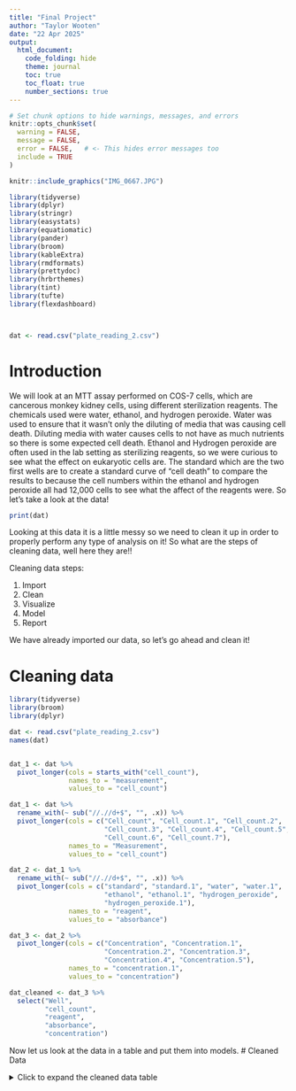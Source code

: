 ```yaml
---
title: "Final Project"
author: "Taylor Wooten" 
date: "22 Apr 2025" 
output: 
  html_document:
    code_folding: hide
    theme: journal
    toc: true
    toc_float: true
    number_sections: true
---
```


```r
# Set chunk options to hide warnings, messages, and errors
knitr::opts_chunk$set(
  warning = FALSE,
  message = FALSE,
  error = FALSE,   # <- This hides error messages too
  include = TRUE
)
```


```r
knitr::include_graphics("IMG_0667.JPG")
```



```r
library(tidyverse)
library(dplyr)
library(stringr)
library(easystats)
library(equatiomatic)
library(pander)
library(broom)
library(kableExtra)
library(rmdformats)
library(prettydoc)
library(hrbrthemes)
library(tint)
library(tufte)
library(flexdashboard)



dat <- read.csv("plate_reading_2.csv")

```

# Introduction
We will look at an MTT assay performed on COS-7 cells, which are cancerous monkey kidney cells, using different sterilization reagents. 
The chemicals used were water, ethanol, and hydrogen peroxide. 
Water was used to ensure that it wasn't only the diluting of media that was causing cell death. Diluting media with water causes cells to not have as much nutrients so there is some expected cell death. Ethanol and Hydrogen peroxide are often used in the lab setting as sterilizing reagents, so we were curious to see what the effect on eukaryotic cells are. The standard which are the two first wells are to create a standard curve of "cell death" to compare the results to because the cell numbers within the ethanol and hydrogen peroxide all had 12,000 cells to see what the affect of the reagents were. 
So let's take a look at the data! 
  

```r
print(dat)
```




Looking at this data it is a little messy so we need to clean it up in order to properly perform any type of analysis on it! So what are the steps of cleaning data, well here they are!!
  
  Cleaning data steps: 
  
1. Import 
2. Clean
3. Visualize
4. Model
5. Report 

We have already imported our data, so let's go ahead and clean it!


# Cleaning data

```r
library(tidyverse)
library(broom)
library(dplyr)

dat <- read.csv("plate_reading_2.csv")
names(dat)


dat_1 <- dat %>%
  pivot_longer(cols = starts_with("cell_count"),
               names_to = "measurement",
               values_to = "cell_count")

dat_1 <- dat %>% 
  rename_with(~ sub("//.//d+$", "", .x)) %>%
  pivot_longer(cols = c("Cell_count", "Cell_count.1", "Cell_count.2", 
                        "Cell_count.3", "Cell_count.4", "Cell_count.5", 
                        "Cell_count.6", "Cell_count.7"), 
               names_to = "Measurement", 
               values_to = "cell_count")

dat_2 <- dat_1 %>% 
  rename_with(~ sub("//.//d+$", "", .x)) %>%
  pivot_longer(cols = c("standard", "standard.1", "water", "water.1", 
                        "ethanol", "ethanol.1", "hydrogen_peroxide", 
                        "hydrogen_peroxide.1"), 
               names_to = "reagent", 
               values_to = "absorbance")

dat_3 <- dat_2 %>% 
  pivot_longer(cols = c("Concentration", "Concentration.1", 
                        "Concentration.2", "Concentration.3", 
                        "Concentration.4", "Concentration.5"), 
               names_to = "concentration.1", 
               values_to = "concentration")

dat_cleaned <- dat_3 %>% 
  select("Well", 
         "cell_count", 
         "reagent", 
         "absorbance", 
         "concentration")

```


Now let us look at the data in a table and put them into models.
# Cleaned Data

<details>
  <summary>Click to expand the cleaned data table</summary>

```r
library(DT)
datatable(dat_cleaned, options = list(pageLength = 5, scrollX = TRUE))

```
# Model Summary and Diagnostics

```r
# Fit models
mod1 <- lm(concentration ~ absorbance, data = dat_cleaned)
mod2 <- lm(concentration ~ concentration * absorbance, data = dat_cleaned)
mod3 <- lm(cell_count ~ absorbance, data = dat_cleaned)

# Display summaries
summary(mod1)
```

After looking at these models let us compare them 

# Prediction Plot
```r
library(ggplot2)
library(performance)

compare_performance(mod1, mod2, mod3) %>% plot()

preds <- predict(mod1)
actual <- model.frame(mod1)[[1]]

ggplot(data.frame(actual = actual, predicted = preds),
       aes(x = actual, y = predicted)) +
  geom_point(alpha = 0.6) +
  geom_abline(slope = 1, intercept = 0, linetype = "dashed", color = "red") +
  theme_minimal() +
  labs(title = "Actual vs Predicted", x = "Actual", y = "Predicted")

```

# Visualize 

```r
dat_cleaned %>% 
  ggplot(aes(x = concentration, 
             y = absorbance, 
             color = reagent)) + 
  geom_point() +
  facet_wrap(~reagent)
```
Here is a visible picture of the results 
```r
knitr::include_graphics("image0 - 2024-11-13T132831.463 (1).jpeg")
```


# Conclusion
Looking at the image, there is a nice gradient of purple where the less of a reagent was used, the darker it was, which means that there are more cells present here because the mitochondria is converting formazan crystals to get that purple color. So as a visible cue the reagents kill off these cells.
Looking at these graphs we can see that hydrogen peroxide will kill anything it touches. 
The surprising thing is that ethanol and water follow the same trend of cell amounts. This could be because the ethanol wasn't concentrated enough, but we can contribute some of the cell death to the DMSO. 
The modeling dashboard provides insight into how absorbance relates to both concentration and cell count, with model comparisons guiding which has better predictive power.

Possible points of error could have been as we learned with our previous run to use parafilm to ensure that the ethanol isn’t going to evaporate off. Understanding that hydrogen peroxide is so strong, even at such low concentrations it killed off most cells so figuring out what we could do for another run. 
If we were to run this experiment again, we would dilute the hydrogen peroxide even more to get it so dilute to where cells are able to survive. Rerunning this experiment would be a great idea for the purpose of reproducing results to ensure that we just didn’t get a one time number rather our results would become more reliable. Maybe adding another reagent, or running with different reagents over all. Seeing the effects of the caffeine for example on kidney cells or how some vitamins affect kidney cells. Maybe using a different cell line to see what the difference is in monkey kidney cells versus say a rabbit or a rat’s kidney cells. 

  


